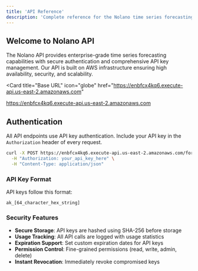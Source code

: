 ```yaml
---
title: 'API Reference'
description: 'Complete reference for the Nolano time series forecasting API'
---
```


## Welcome to Nolano API

The Nolano API provides enterprise-grade time series forecasting capabilities with secure authentication and comprehensive API key management. Our API is built on AWS infrastructure ensuring high availability, security, and scalability.

<Card
  title="Base URL"
  icon="globe"
  href="https://enbfcx4kq6.execute-api.us-east-2.amazonaws.com"
>
  https://enbfcx4kq6.execute-api.us-east-2.amazonaws.com
</Card>

## Authentication

All API endpoints use API key authentication. Include your API key in the `Authorization` header of every request.

```bash
curl -X POST https://enbfcx4kq6.execute-api.us-east-2.amazonaws.com/forecast \
  -H "Authorization: your_api_key_here" \
  -H "Content-Type: application/json"
```

### API Key Format

API keys follow this format:
```
ak_[64_character_hex_string]
```

### Security Features

- **Secure Storage**: API keys are hashed using SHA-256 before storage
- **Usage Tracking**: All API calls are logged with usage statistics
- **Expiration Support**: Set custom expiration dates for API keys
- **Permission Control**: Fine-grained permissions (read, write, admin, delete)
- **Instant Revocation**: Immediately revoke compromised keys
